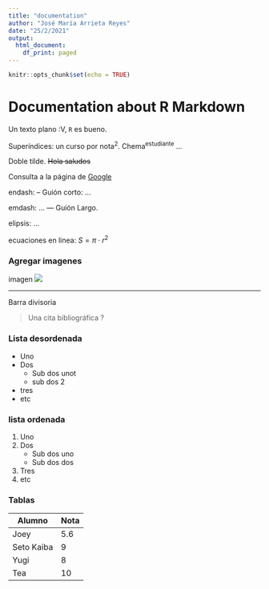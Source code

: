 ```yaml
---
title: "documentation"
author: "José María Arrieta Reyes"
date: "25/2/2021"
output:
  html_document:
    df_print: paged
---
```


```r
knitr::opts_chunk$set(echo = TRUE)
```

# Documentation about R Markdown

Un texto plano :V, `R` es bueno. \LaTeX

Superíndices: un curso por nota^2^.
Chema^estudiante^ ...

Doble tilde. ~~Hola saludos~~

Consulta a la página de [Google](https:www.google.com)

endash: -- Guión corto: ...

emdash: ... --- Guión Largo.

elipsis: ...

ecuaciones en linea: $S = \pi\cdot r^2$

### Agregar imagenes

imagen ![](../img/toon.jpg)


***

Barra divisoria

> Una cita bibliográfica ?

### Lista desordenada

* Uno 
* Dos 
    + Sub dos unot 
    + sub dos 2 
* tres
* etc

### lista ordenada

1. Uno 
2. Dos 
    + Sub dos uno
    + Sub dos dos
3. Tres
4. etc



### Tablas



Alumno      |   Nota     |
------------|------------
Joey        | 5.6
Seto Kaiba  | 9
Yugi        | 8
Tea         | 10 
